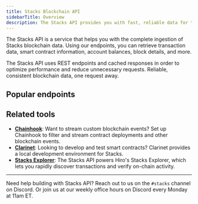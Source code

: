 ```yaml
---
title: Stacks Blockchain API
sidebarTitle: Overview
description: The Stacks API provides you with fast, reliable data for the Stacks blockchain via an easy-to-use REST interface.
---
```


The Stacks API is a service that helps you with the complete ingestion of Stacks blockchain data. Using our endpoints, you can retrieve transaction data, smart contract information, account balances, block details, and more.

The Stacks API uses REST endpoints and cached responses in order to optimize performance and reduce unnecessary requests. Reliable, consistent blockchain data, one request away.

## Popular endpoints

<Cards>
  <Card
    href="/stacks/api/accounts"
    title="Fetch Account Data"
    description="Retrieves account balances and transaction history."
  />
  <Card
    href="/stacks/api/transactions"
    title="Track Transactions"
    description="Retrieves transaction details and status."
  />
  <Card
    href="/stacks/api/smart-contracts"
    title="Query Smart Contracts"
    description="Retrieves smart contract data and function calls."
  />
</Cards>

## Related tools

- **[Chainhook](/stacks/chainhook)**: Want to stream custom blockchain events? Set up Chainhook to filter and stream contract deployments and other blockchain events.
- **[Clarinet](/stacks/clarinet)**: Looking to develop and test smart contracts? Clarinet provides a local development environment for Stacks.
- **[Stacks Explorer](https://explorer.hiro.so/)**: The Stacks API powers Hiro's Stacks Explorer, which lets you rapidly discover transactions and verify on-chain activity.

---

Need help building with Stacks API? Reach out to us on the `#stacks` channel on Discord. Or join us at our weekly office hours on Discord every Monday at 11am ET.
